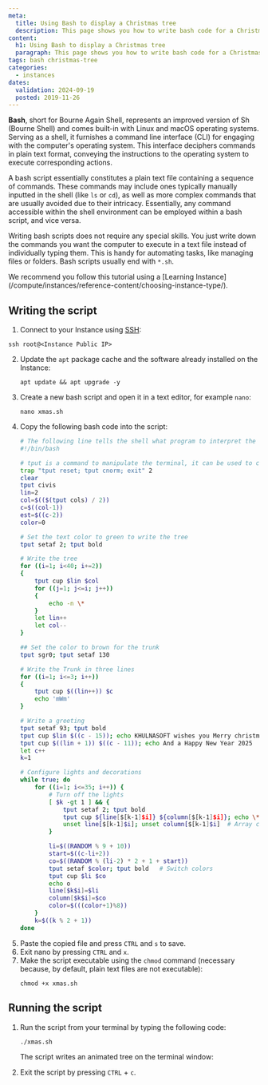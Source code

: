 ```yaml
---
meta:
  title: Using Bash to display a Christmas tree
  description: This page shows you how to write bash code for a Christmas tree and to display it in a shell of your Instance
content:
  h1: Using Bash to display a Christmas tree
  paragraph: This page shows you how to write bash code for a Christmas tree and to display it in a shell of your Instance
tags: bash christmas-tree
categories:
  - instances
dates:
  validation: 2024-09-19
  posted: 2019-11-26
---
```


**Bash**, short for Bourne Again Shell, represents an improved version of Sh (Bourne Shell) and comes built-in with Linux and macOS operating systems. Serving as a shell, it furnishes a command line interface (CLI) for engaging with the computer's operating system. This interface deciphers commands in plain text format, conveying the instructions to the operating system to execute corresponding actions.

A bash script essentially constitutes a plain text file containing a sequence of commands. These commands may include ones typically manually inputted in the shell (like `ls` or `cd`), as well as more complex commands that are usually avoided due to their intricacy. Essentially, any command accessible within the shell environment can be employed within a bash script, and vice versa.

Writing bash scripts does not require any special skills. You just write down the commands you want the computer to execute in a text file instead of individually typing them. This is handy for automating tasks, like managing files or folders. Bash scripts usually end with `*.sh`.

<Message type="tip">
  We recommend you follow this tutorial using a [Learning Instance](/compute/instances/reference-content/choosing-instance-type/).
</Message>

## Writing the script

1. Connect to your Instance using [SSH](/compute/instances/how-to/connect-to-instance/):
```
ssh root@<Instance Public IP>
```
2. Update the `apt` package cache and the software already installed on the Instance:
    ```
    apt update && apt upgrade -y
    ```
3. Create a new bash script and open it in a text editor, for example `nano`:
    ```
    nano xmas.sh
    ```
4. Copy the following bash code into the script:
    ```bash
    # The following line tells the shell what program to interpret the script with
    #!/bin/bash

    # tput is a command to manipulate the terminal, it can be used to change the color of text, apply effects, and generally brighten things up.
    trap "tput reset; tput cnorm; exit" 2
    clear
    tput civis
    lin=2
    col=$(($(tput cols) / 2))
    c=$((col-1))
    est=$((c-2))
    color=0

    # Set the text color to green to write the tree
    tput setaf 2; tput bold

    # Write the tree
    for ((i=1; i<40; i+=2))
    {
        tput cup $lin $col
        for ((j=1; j<=i; j++))
        {
            echo -n \*
        }
        let lin++
        let col--
    }

    ## Set the color to brown for the trunk
    tput sgr0; tput setaf 130

    # Write the Trunk in three lines
    for ((i=1; i<=3; i++))
    {
        tput cup $((lin++)) $c
        echo 'mWm'
    }

    # Write a greeting
    tput setaf 93; tput bold
    tput cup $lin $((c - 15)); echo KHULNASOFT wishes you Merry christmas
    tput cup $((lin + 1)) $((c - 11)); echo And a Happy New Year 2025
    let c++
    k=1

    # Configure lights and decorations
    while true; do
        for ((i=1; i<=35; i++)) {
            # Turn off the lights
            [ $k -gt 1 ] && {
                tput setaf 2; tput bold
                tput cup ${line[$[k-1]$i]} ${column[$[k-1]$i]}; echo \*
                unset line[$[k-1]$i]; unset column[$[k-1]$i]  # Array cleanup
            }

            li=$((RANDOM % 9 + 10))
            start=$((c-li+2))
            co=$((RANDOM % (li-2) * 2 + 1 + start))
            tput setaf $color; tput bold   # Switch colors
            tput cup $li $co
            echo o
            line[$k$i]=$li
            column[$k$i]=$co
            color=$(((color+1)%8))
        }
        k=$((k % 2 + 1))
    done
    ```
5. Paste the copied file and press `CTRL` and `s` to save.
6. Exit nano by pressing `CTRL` and `x`.
7. Make the script executable using the `chmod` command (necessary because, by default, plain text files are not executable):
    ```
    chmod +x xmas.sh
    ```

## Running the script

1. Run the script from your terminal by typing the following code:
    ```
    ./xmas.sh
    ```
    The script writes an animated tree on the terminal window:

    <Lightbox src="khulnasoft-animated-tree.gif" alt="" />
2. Exit the script by pressing `CTRL` + `c`.